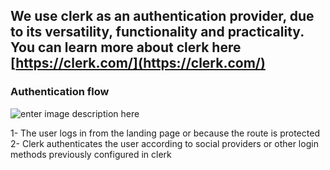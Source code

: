  

## We use clerk as an authentication provider, due to its versatility, functionality and practicality. You can learn more about clerk here [https://clerk.com/](https://clerk.com/)

 

### Authentication flow
![enter image description here](https://ik.imagekit.io/cluzstudio/saasfactory/clerk%201_w3G0rnLHb?updatedAt=1714474418006)
 
 1- The user logs in from the landing page or because the route is protected
 2- Clerk authenticates the user according to social providers or other login methods previously configured in clerk
